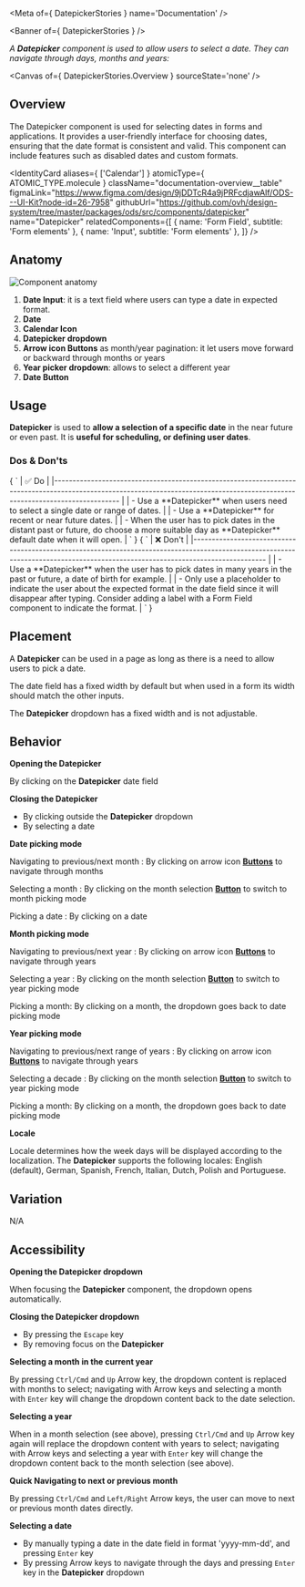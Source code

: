 
<Meta of={ DatepickerStories } name='Documentation' />

<Banner of={ DatepickerStories } />

_A **Datepicker** component is used to allow users to select a date. They can navigate through days, months and years:_

<Canvas of={ DatepickerStories.Overview } sourceState='none' />

## Overview

<div className="documentation-overview">
  <div>
    The Datepicker component is used for selecting dates in forms and applications. It provides a user-friendly
    interface for choosing dates, ensuring that the date format is consistent and valid. This component can include
    features such as disabled dates and custom formats.
  </div>

  <IdentityCard aliases={ ['Calendar'] }
                atomicType={ ATOMIC_TYPE.molecule }
                className="documentation-overview__table"
                figmaLink="https://www.figma.com/design/9jDDTcR4a9jPRFcdjawAlf/ODS---UI-Kit?node-id=26-7958"
                githubUrl="https://github.com/ovh/design-system/tree/master/packages/ods/src/components/datepicker"
                name="Datepicker"
                relatedComponents={[
                  { name: 'Form Field', subtitle: 'Form elements' },
                  { name: 'Input', subtitle: 'Form elements' },
                ]} />
</div>

## Anatomy

![Component anatomy](components/datepicker/anatomy.png "Component anatomy")

1. **Date Input**: it is a text field where users can type a date in expected format.
2. **Date**
3. **Calendar Icon**
4. **Datepicker dropdown**
5. **Arrow icon Buttons** as month/year pagination: it let users move forward or backward through months or years
6. **Year picker dropdown**: allows to select a different year
7. **Date Button**

## Usage

**Datepicker** is used to **allow a selection of a specific date** in the near future or even past. It is **useful for scheduling, or defining user dates**.

### Dos & Don'ts

<Markdown className="documentation-do-table">
  { `
| ✅ Do                                                                                                                                                                           |
|------------------------------------------------------------------------------------------------------------------------------------------------------------------------------ |
| - Use a **Datepicker** when users need to select a single date or range of dates.                                                                                                  |
| - Use a **Datepicker** for recent or near future dates.                                                                                                                            |
| - When the user has to pick dates in the distant past or future, do choose a more suitable day as **Datepicker** default date when it will open.                                   |
` }
</Markdown>

<Markdown className="documentation-dont-table">
  { `
| ❌ Don't                                                                                                                                                                                                     |
|--------------------------------------------------------------------------------------------------------------------------------------------------------------------------------                            |
| - Use a **Datepicker** when the user has to pick dates in many years in the past or future, a date of birth for example.                                                                                        |
| - Only use a placeholder to indicate the user about the expected format in the date field since it will disappear after typing. Consider adding a label with a Form Field component to indicate the format. |
` }
</Markdown>

## Placement

A **Datepicker** can be used in a page as long as there is a need to allow users to pick a date.

The date field has a fixed width by default but when used in a form its width should match the other inputs.

The **Datepicker** dropdown has a fixed width and is not adjustable.

## Behavior

**Opening the Datepicker**

By clicking on the **Datepicker** date field

**Closing the Datepicker**

- By clicking outside the **Datepicker** dropdown
- By selecting a date

**Date picking mode**

Navigating to previous/next month : By clicking on arrow icon [**Buttons**](?path=/docs/ods-components-button--documentation) to navigate through months

Selecting a month : By clicking on the month selection [**Button**](?path=/docs/ods-components-button--documentation) to switch to month picking mode

Picking a date : By clicking on a date

**Month picking mode**

Navigating to previous/next year : By clicking on arrow icon [**Buttons**](?path=/docs/ods-components-button--documentation) to navigate through years

Selecting a year : By clicking on the month selection [**Button**](?path=/docs/ods-components-button--documentation) to switch to year picking mode

Picking a month: By clicking on a month, the dropdown goes back to date picking mode

**Year picking mode**

Navigating to previous/next range of years : By clicking on arrow icon [**Buttons**](?path=/docs/ods-components-button--documentation) to navigate through years

Selecting a decade : By clicking on the month selection [**Button**](?path=/docs/ods-components-button--documentation) to switch to year picking mode

Picking a month: By clicking on a month, the dropdown goes back to date picking mode

**Locale**

Locale determines how the week days will be displayed according to the localization. The **Datepicker** supports the following locales: English (default), German, Spanish, French, Italian, Dutch, Polish and Portuguese.

## Variation

N/A

## Accessibility

**Opening the Datepicker dropdown**

When focusing the **Datepicker** component, the dropdown opens automatically.

**Closing the Datepicker dropdown**

- By pressing the `Escape` key
- By removing focus on the **Datepicker**

**Selecting a month in the current year**

By pressing `Ctrl/Cmd` and `Up` Arrow key, the dropdown content is replaced with months to select; navigating with Arrow keys and selecting a month with `Enter` key will change the dropdown content back to the date selection.

**Selecting a year**

When in a month selection (see above), pressing `Ctrl/Cmd` and `Up` Arrow key again will replace the dropdown content with years to select; navigating with Arrow keys and selecting a year with `Enter` key will change the dropdown content back to the month selection (see above).

**Quick Navigating to next or previous month**

By pressing `Ctrl/Cmd` and `Left/Right` Arrow keys, the user can move to next or previous month dates directly.

**Selecting a date**

- By manually typing a date in the date field in format 'yyyy-mm-dd', and pressing `Enter` key
- By pressing Arrow keys to navigate through the days and pressing `Enter` key in the **Datepicker** dropdown
